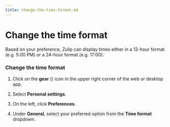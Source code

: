 ```yaml
---
title: change-the-time-format.md
---
```


# Change the time format

Based on your preference, Zulip can display times either in a 12-hour
format (e.g. 5:00 PM) or a 24-hour format (e.g. 17:00).

### Change the time format

<Tabs>
<TabItem label="instructions-for-all-platforms">

1. Click on the **gear** (<i class="zulip-icon zulip-icon-gear"></i>) icon in the upper
   right corner of the web or desktop app.

1. Select **Personal settings**.

1. On the left, click **Preferences**.



1. Under **General**, select your preferred option from the
**Time format** dropdown.

</TabItem>
</Tabs>


